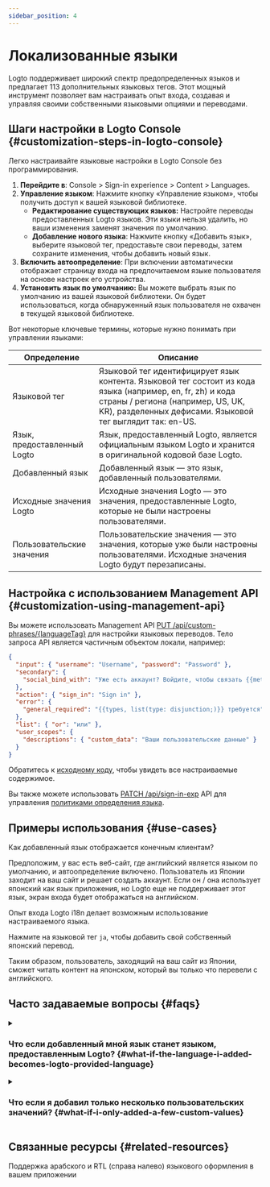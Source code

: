 ```yaml
---
sidebar_position: 4
---
```


# Локализованные языки

Logto поддерживает широкий спектр предопределенных языков и предлагает 113 дополнительных языковых тегов. Этот мощный инструмент позволяет вам настраивать опыт входа, создавая и управляя своими собственными языковыми опциями и переводами.

## Шаги настройки в Logto Console \{#customization-steps-in-logto-console}

Легко настраивайте языковые настройки в Logto Console без программирования.

1. **Перейдите в**: <CloudLink to="/sign-in-experience/content">Console > Sign-in experience > Content > Languages</CloudLink>.
2. **Управление языком**: Нажмите кнопку «Управление языком», чтобы получить доступ к вашей языковой библиотеке.
   - **Редактирование существующих языков:** Настройте переводы предоставленных Logto языков. Эти языки нельзя удалить, но ваши изменения заменят значения по умолчанию.
   - **Добавление нового языка**: Нажмите кнопку «Добавить язык», выберите языковой тег, предоставьте свои переводы, затем сохраните изменения, чтобы добавить новый язык.
3. **Включить автоопределение**: При включении автоматически отображает страницу входа на предпочитаемом языке пользователя на основе настроек его устройства.
4. **Установить язык по умолчанию:** Вы можете выбрать язык по умолчанию из вашей языковой библиотеки. Он будет использоваться, когда обнаруженный язык пользователя не охвачен в текущей языковой библиотеке.

Вот некоторые ключевые термины, которые нужно понимать при управлении языками:

| Определение                 | Описание                                                                                                                                                                                                     |
| --------------------------- | ------------------------------------------------------------------------------------------------------------------------------------------------------------------------------------------------------------ |
| Языковой тег                | Языковой тег идентифицирует язык контента. Языковой тег состоит из кода языка (например, en, fr, zh) и кода страны / региона (например, US, UK, KR), разделенных дефисами. Языковой тег выглядит так: en-US. |
| Язык, предоставленный Logto | Язык, предоставленный Logto, является официальным языком Logto и хранится в оригинальной кодовой базе Logto.                                                                                                 |
| Добавленный язык            | Добавленный язык — это язык, добавленный пользователями.                                                                                                                                                     |
| Исходные значения Logto     | Исходные значения Logto — это значения, предоставленные Logto, которые не были настроены пользователями.                                                                                                     |
| Пользовательские значения   | Пользовательские значения — это значения, которые уже были настроены пользователями. Исходные значения Logto будут перезаписаны.                                                                             |

## Настройка с использованием Management API \{#customization-using-management-api}

Вы можете использовать Management API [PUT /api/custom-phrases/\{languageTag\}](https://openapi.logto.io/operation/operation-replacecustomphrase) для настройки языковых переводов. Тело запроса API является частичным объектом локали, например:

```json
{
  "input": { "username": "Username", "password": "Password" },
  "secondary": {
    "social_bind_with": "Уже есть аккаунт? Войдите, чтобы связать {{methods, list(type: disjunction;)}} с вашей социальной идентичностью."
  },
  "action": { "sign_in": "Sign in" },
  "error": {
    "general_required": "{{types, list(type: disjunction;)}} требуется"
  },
  "list": { "or": "или" },
  "user_scopes": {
    "descriptions": { "custom_data": "Ваши пользовательские данные" }
  }
}
```

Обратитесь к [исходному коду](https://github.com/logto-io/logto/blob/master/packages/phrases-experience/src/locales/en/index.ts), чтобы увидеть все настраиваемые содержимое.

Вы также можете использовать [PATCH /api/sign-in-exp](https://openapi.logto.io/group/endpoint-sign-in-experience) API для управления [политиками определения языка](https://openapi.logto.io/operation/operation-getsigninexp#operation-getsigninexp-200-body-application-json-languageinfo).

## Примеры использования \{#use-cases}

Как добавленный язык отображается конечным клиентам?

Предположим, у вас есть веб-сайт, где английский является языком по умолчанию, и автоопределение включено. Пользователь из Японии заходит на ваш сайт и решает создать аккаунт. Если он / она использует японский как язык приложения, но Logto еще не поддерживает этот язык, экран входа будет отображаться на английском.

Опыт входа Logto i18n делает возможным использование настраиваемого языка.

Нажмите на языковой тег `ja`, чтобы добавить свой собственный японский перевод.

Таким образом, пользователь, заходящий на ваш сайт из Японии, сможет читать контент на японском, который вы только что перевели с английского.

## Часто задаваемые вопросы \{#faqs}

<details>
  <summary>

### Что если добавленный мной язык станет языком, предоставленным Logto? \{#what-if-the-language-i-added-becomes-logto-provided-language}

</summary>

Рядом с языковым тегом слева появится тег, предоставленный Logto, и добавленный вами язык больше не будет удаляемым. Измененные значения продолжают функционировать и заменяют оригинальные значения Logto. Удалите значения, предоставленные пользователем, чтобы использовать значения, предоставленные конфигурацией Logto по умолчанию.

</details>

<details>
  <summary>

### Что если я добавил только несколько пользовательских значений? \{#what-if-i-only-added-a-few-custom-values}

</summary>

То, что видят конечные пользователи, является результатом слияния двух колонок.
Предположим, что вы хотите внести изменения только в подмножество оригинальных копий контента, предоставленных Logto. Единственное отличие между вашим экраном регистрации и тем, который предоставлен Logto, будут ключи, которые вы отредактировали. Остальной контент останется неизменным.

</details>

## Связанные ресурсы \{#related-resources}

<Url href="https://blog.logto.io/rtl-language-support">
  Поддержка арабского и RTL (справа налево) языкового оформления в вашем приложении
</Url>
